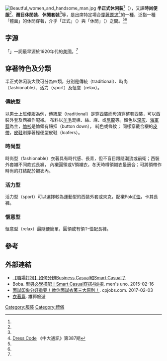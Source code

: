 {{Expand|time=2017-11-12T07:30:44+00:00}}

[[File:Beautful_women_and_handsome_man.jpg|thumb]]
'''半正式休闲装'''<ref name="富世" />（{{lang-en|Smart casual}}），又譯'''時尚便服'''<ref name="外交部" />{{rp|53}}、'''醒目休閒裝'''、''' 休閒套裝 '''<ref name="香港經濟日報" />等，是出席特定場合[[著裝守則|穿著要求]]<ref>[http://www.iso.cuhk.edu.hk/chinese/publications/newsletter/article.aspx?articleid=17870 Dress Code] {{Wayback|url=http://www.iso.cuhk.edu.hk/chinese/publications/newsletter/article.aspx?articleid=17870 |date=20131019154130 }}《中大通訊》第387期</ref>的一種，泛指一種「體面」的休閒穿著，介乎「正式」（{{lang|en|formal}}）與「休閒」（{{lang|en|casual}}）之間。<ref name="30雜誌" /><ref name="南方日報" />

== 字源 ==
「{{lang|en|smart casual}}」一詞最早源於1920年代的[[美國|美國]]。<ref name ="30雜誌"/>

== 穿著特色及分類 ==
半正式休闲装大致可分為四類，分別是傳統（traditional）、時尚（fashionable）、活力（sport）及愜意（relax）。

=== 傳統型 ===
以男士上班便服為例，傳統型（traditional）是穿[[西裝|西裝]]而毋須穿整套西裝，可以西裝外套及西褲作配襯。
布料以[[羊毛|羊毛]]混棉、絲、麻、或[[尼龍|尼龍]]等。顏色以[[深灰|深灰]]、[[海軍藍|海軍藍]]為主，[[恤衫|恤衫]]是恤領有鈕扣（button down）， 純色或條紋；
同樣穿戴合襯的[[皮帶|皮帶]]，[[皮鞋|皮鞋]]則穿著輕便型皮鞋（loafers）。

=== 時尚型 ===
時尚型（fashionable）衣著具有時代感、長青，但不盲目跟隨潮流或前衛；西裝外套襯不同款式長褲，
內襯圓領或V領襯衣，冬天時樽領襯衣最適合；可將領帶作時尚的打結配於襯衣內。

=== 活力型 ===
活力型（sport）可以選擇較為運動型的西裝外套或夾克，配襯Polo[[T恤|T恤]]，卡其長褲。

=== 愜意型 ===
愜意型（relax）最隨便簡單，圓領或有領T-恤配長褲。

== 參考 ==
{{reflist|refs=

<ref name ="富世">{{cite web |author = 美兰 |others = 施真（譯） |publisher = <!--疑似「中國富世雜誌」--> |title = 247米高空的极致奢华 |url = https://svanholm.dk/fileadmin/user_upload/PDF/life03.pdf |date = <!--2011年之後（內文提到一件2011年的繪畫作品），2013-08-18之前（最早網路存檔時間）--> |accessdate = 2017-11-12 |archiveurl = https://web.archive.org/web/20171112062813/https://svanholm.dk/fileadmin/user_upload/PDF/life03.pdf |archivedate = 2017-11-12 |deadurl = yes |language = zh-cn }}</ref>

<ref name ="外交部">{{cite book |author = [[中華民國外交部|外交部]]禮賓處 |publisher = [[中華民國外交部|外交部]] |location = [[臺北市|臺北市]] |title = 有禮走天下：國際禮儀手冊 |url = https://www.mofa.gov.tw/Upload/RelFile/2690/148016/國際禮儀手冊.pdf |date = 2017-04 <!--電子書更新--> |accessdate = 2017-11-12 |language = zh-tw |isbn = 9789860166323 |archive-date = 2020-08-20 |archive-url = https://web.archive.org/web/20200820155257/https://www.mofa.gov.tw/Upload/RelFile/2690/148016/%E5%9C%8B%E9%9A%9B%E7%A6%AE%E5%84%80%E6%89%8B%E5%86%8A.pdf |dead-url = no }}</ref>

<ref name ="香港經濟日報">{{cite web |author = 關馬麗怡 |website = 香港經濟日報 |publisher = 香港經濟日報 |title = 職場「Smart Casual」點着先最Smart? |url = https://topick.hket.com/article/618064 |date = 2015-06-22 |accessdate = 2017-11-12 |archiveurl = https://web.archive.org/web/20171112063211/https://topick.hket.com/article/618064 |archivedate = 2017-11-12 |deadurl = no |language = zh-hk }}</ref>

<ref name ="30雜誌">{{cite journal |url = http://dgnet.com.tw/articleview.php?article_id=3620&issue_id=703 |title = 穿出聰明風格 解碼smart casual |author = 吳永佳 |journal = 30雜誌 |issue = 051 |date = 2008-11-12 |archiveurl = https://web.archive.org/web/20171112070736/http://dgnet.com.tw/articleview.php?article_id=3620&issue_id=703 |archivedate = 2017-11-12 |deadurl = no |language = zh-tw |access-date = 2012-05-15 }}</ref>

<ref name ="南方日報">{{cite web |url = http://news.xinhuanet.com/employment/2006-01/04/content_4006709_1.htm |title = 2005白领时尚购买调查——广州上海最时尚 |date = 2006-01-04 |publisher = 南方日報 |author = 梁燕 |deadurl = yes |archiveurl = https://web.archive.org/web/20170113070211/http://news.xinhuanet.com/employment/2006-01/04/content_4006709_1.htm |archivedate = 2017-01-13 |language = zh-cn |accessdate = 2016-05-18 }}</ref>
}}

== 外部連結 ==
<!--留給有心人加入內文～-->
*[https://vanna.com/articles/read/business-casual-vs-smart-casual-what-is-the-difference?utm=article-applying-for-part-time-jobs-here-are-some-tips&hl=zh-Hant 【職場打扮】如何分辨Business Casual和Smart Casual？]{{Wayback|url=https://vanna.com/articles/read/business-casual-vs-smart-casual-what-is-the-difference?utm=article-applying-for-part-time-jobs-here-are-some-tips&hl=zh-Hant |date=20200820154908 }}
*Boba. [http://tw.mensuno.asia/node/4071 型男必學搭配！Smart Casual穿搭4妙招]{{Wayback|url=http://tw.mensuno.asia/node/4071 |date=20171112071901 }}. men's uno. 2015-02-16
*[https://www.cpjobs.com/hk/article/%E9%9D%A2%E8%A9%A6%E5%8D%B0%E8%B1%A1%E5%88%86%E5%A5%BD%E9%87%8D%E8%A6%81%E6%95%99%E4%BD%A0%E9%9D%A2%E8%A9%A6%E8%A1%A3%E8%91%97%E4%B8%89%E5%A4%A7%E5%8E%9F%E5%89%87%EF%BC%81 面試印象分好重要！教你面試衣著三大原則！]{{Wayback|url=https://www.cpjobs.com/hk/article/%E9%9D%A2%E8%A9%A6%E5%8D%B0%E8%B1%A1%E5%88%86%E5%A5%BD%E9%87%8D%E8%A6%81%E6%95%99%E4%BD%A0%E9%9D%A2%E8%A9%A6%E8%A1%A3%E8%91%97%E4%B8%89%E5%A4%A7%E5%8E%9F%E5%89%87%EF%BC%81 |date=20171112072142 }}. cpjobs.com. 2017-02-03<!--存檔：http://archive.fo/n2ken-->
*[https://www.liontravel.com/comm/2trs/theme/princess/faq.asp 衣著篇]{{Wayback|url=https://www.liontravel.com/comm/2trs/theme/princess/faq.asp |date=20171112072748 }}. 雄獅旅遊

[[Category:服裝|Category:服裝]]
[[Category:禮儀|Category:禮儀]]